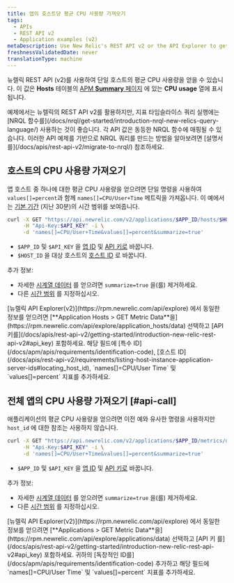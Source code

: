 ```yaml
---
title: 앱의 호스트당 평균 CPU 사용량 가져오기
tags:
  - APIs
  - REST API v2
  - Application examples (v2)
metaDescription: Use New Relic's REST API v2 or the API Explorer to get average CPU usage per by host.
freshnessValidatedDate: never
translationType: machine
---
```


뉴렐릭 REST API (v2)를 사용하여 단일 호스트의 평균 CPU 사용량을 얻을 수 있습니다. 이 값은 <DNT>**Hosts**</DNT> 테이블의 [APM <DNT>**Summary**</DNT> 페이지](/docs/apm/applications-menu/monitoring/apm-overview-page) 에 있는 <DNT>**CPU usage**</DNT> 열에 표시됩니다.

<Callout variant="important">
  예제에서는 뉴렐릭의 REST API v2를 활용하지만, 지표 타임슬라이스 쿼리 실행에는 [NRQL 함수를](/docs/nrql/get-started/introduction-nrql-new-relics-query-language/) 사용하는 것이 좋습니다. 각 API 값은 동등한 NRQL 함수에 매핑될 수 있습니다. 이러한 API 예제를 기반으로 NRQL 쿼리를 만드는 방법을 알아보려면 [설명서를](/docs/apis/rest-api-v2/migrate-to-nrql/) 참조하세요.
</Callout>

## 호스트의 CPU 사용량 가져오기

앱 호스트 중 하나에 대한 평균 CPU 사용량을 얻으려면 단일 명령을 사용하여 `values[]=percent`과 함께 `names[]=CPU/User+Time` 메트릭을 가져옵니다. 이 예에서는 [기본 기간](/docs/apis/rest-api-v2/requirements/specifying-time-range-v2) (지난 30분)의 시간 범위를 보여줍니다.

```bash
curl -X GET "https://api.newrelic.com/v2/applications/$APP_ID/hosts/$HOST_ID/metrics/data.json" \
     -H "Api-Key:$API_KEY" -i \
     -d 'names[]=CPU/User+Time&values[]=percent&summarize=true'
```

* `$APP_ID` 및 `$API_KEY` 을 [앱 ID](/docs/apm/apis/requirements/identification-code) 및 [API 키로](/docs/apis/rest-api-v2/getting-started/introduction-new-relic-rest-api-v2#api_key) 바꿉니다.
* `$HOST_ID` 을 대상 호스트의 [호스트 ID](/docs/apis/rest-api-v2/requirements/listing-host-instance-application-server-ids#locating_host_id) 로 바꿉니다.

추가 정보:

* 자세한 [시계열 데이터](/docs/apis/rest-api-v2/requirements/calculating-average-metric-values-summarize) 를 얻으려면 `summarize=true` 을(를) 제거하세요.
* 다른 [시간 범위](/docs/apis/rest-api-v2/requirements/specifying-time-range-v2) 를 지정하십시오.

<Callout variant="tip">
  [뉴렐릭 API Explorer(v2)](https://rpm.newrelic.com/api/explore) 에서 동일한 정보를 얻으려면 [<DNT>**Application Hosts &gt; GET Metric Data**</DNT>을](https://rpm.newrelic.com/api/explore/application_hosts/data) 선택하고 [API 키를](/docs/apis/rest-api-v2/getting-started/introduction-new-relic-rest-api-v2#api_key) 포함하세요. 해당 필드에 [특수 ID](/docs/apm/apis/requirements/identification-code), [호스트 ID](/docs/apis/rest-api-v2/requirements/listing-host-instance-application-server-ids#locating_host_id), `names[]=CPU/User Time` 및 `values[]=percent` 지표를 추가하세요.
</Callout>

## 전체 앱의 CPU 사용량 가져오기 [#api-call]

애플리케이션의 평균 CPU 사용량을 얻으려면 이전 예와 유사한 명령을 사용하지만 `host_id` 에 대한 참조는 사용하지 않습니다.

```bash
curl -X GET "https://api.newrelic.com/v2/applications/$APP_ID/metrics/data.json" \
     -H "Api-Key:$API_KEY" -i \
     -d 'names[]=CPU/User+Time&values[]=percent&summarize=true'
```

* `$APP_ID` 및 `$API_KEY` 을 [앱 ID](/docs/apm/apis/requirements/identification-code) 및 [API 키로](/docs/apis/rest-api-v2/getting-started/introduction-new-relic-rest-api-v2#api_key) 바꿉니다.

추가 정보:

* 자세한 [시계열 데이터](/docs/apis/rest-api-v2/requirements/calculating-average-metric-values-summarize) 를 얻으려면 `summarize=true` 을(를) 제거하세요.
* 다른 [시간 범위](/docs/apis/rest-api-v2/requirements/specifying-time-range-v2) 를 지정하십시오.

<Callout variant="tip">
  [뉴렐릭 API Explorer(v2)](https://rpm.newrelic.com/api/explore) 에서 동일한 정보를 얻으려면 [<DNT>**Applications &gt; GET Metric Data**</DNT>을](https://rpm.newrelic.com/api/explore/applications/data) 선택하고 [API 키 를](/docs/apis/rest-api-v2/getting-started/introduction-new-relic-rest-api-v2#api_key) 포함하세요. 귀하의 [독창적인 ID를](/docs/apm/apis/requirements/identification-code) 추가하고 해당 필드에 `names[]=CPU/User Time` 및 `values[]=percent` 지표를 추가하세요.
</Callout>